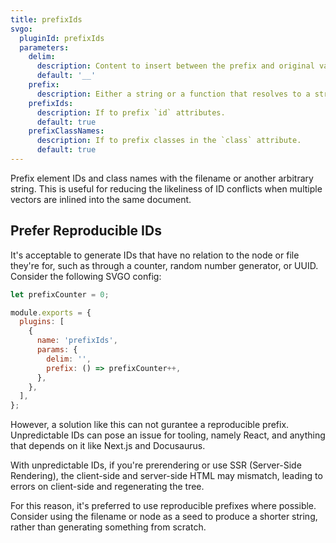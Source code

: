 ```yaml
---
title: prefixIds
svgo:
  pluginId: prefixIds
  parameters:
    delim:
      description: Content to insert between the prefix and original value.
      default: '__'
    prefix:
      description: Either a string or a function that resolves to a string.
    prefixIds:
      description: If to prefix `id` attributes.
      default: true
    prefixClassNames:
      description: If to prefix classes in the `class` attribute.
      default: true
---
```


Prefix element IDs and class names with the filename or another arbitrary string. This is useful for reducing the likeliness of ID conflicts when multiple vectors are inlined into the same document.

## Prefer Reproducible IDs

It's acceptable to generate IDs that have no relation to the node or file they're for, such as through a counter, random number generator, or UUID. Consider the following SVGO config:

```js title="svgo.config.js"
let prefixCounter = 0;

module.exports = {
  plugins: [
    {
      name: 'prefixIds',
      params: {
        delim: '',
        prefix: () => prefixCounter++,
      },
    },
  ],
};
```

However, a solution like this can not gurantee a reproducible prefix. Unpredictable IDs can pose an issue for tooling, namely React, and anything that depends on it like Next.js and Docusaurus.

With unpredictable IDs, if you're prerendering or use SSR (Server-Side Rendering), the client-side and server-side HTML may mismatch, leading to errors on client-side and regenerating the tree.

For this reason, it's preferred to use reproducible prefixes where possible. Consider using the filename or node as a seed to produce a shorter string, rather than generating something from scratch.
